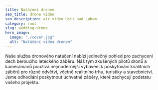 ```yaml
---
title: Natáčení dronem
seo_title: drone video
seo_description: air video Usti nad Labem 
category: root
slug: wedding-drone
hero_image:
  image: "./cover.jpg"
  alt: "Natáčení videa dronem"
---
```

Naše služba dronového natáčení nabízí jedinečný pohled pro zachycení dech beroucího leteckého záběru. Náš tým zkušených pilotů dronů a kameramanů používá nejmodernější vybavení k poskytování kvalitních záběrů pro různé odvětví, včetně realitního trhu, turistiky a stavebnictví. Jsme odhodláni poskytnout úchvatné záběry, které zachycují podstatu vašeho projektu.
